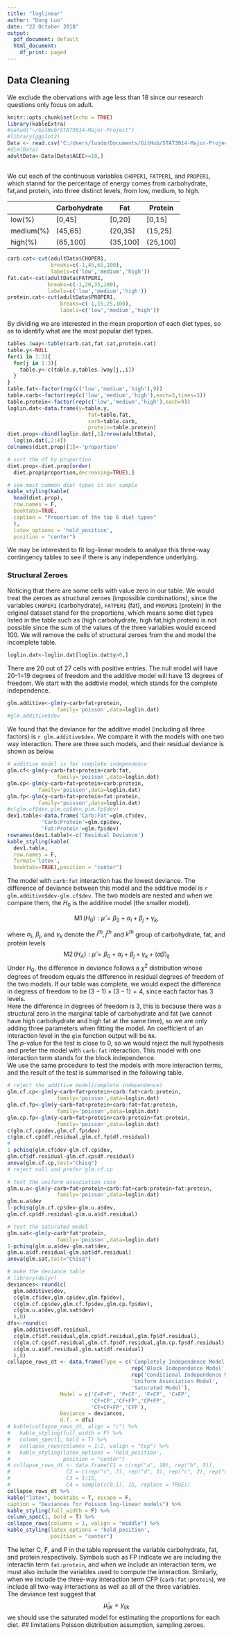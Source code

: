 ```yaml
---
title: "loglinear"
author: "Dong Luo"
date: "22 October 2018"
output:
  pdf_document: default
  html_document:
    df_print: paged
---
```


## Data Cleaning

We exclude the obervations with age less than 18 since our research questions only focus on adult.

```r
knitr::opts_chunk$set(echo = TRUE)
library(kableExtra)
#setwd("~/GitHub/STAT3014-Major-Project")
#library(ggplot2)
Data <- read.csv("C:/Users/luodo/Documents/GitHub/STAT3014-Major-Project/cleanedData.csv")
#dim(Data)
adultData<-Data[Data$AGEC>=18,]
```

##  

We cut each of the continuous variables `CHOPER1`, `FATPER1`, and `PROPER1`, which stannd for the percentage of energy comes from carbohydrate, fat,and protein, into three distinct levels, from low, medium, to high.

|        | Carbohydrate | Fat      | Protein  |
|--------|--------------|----------|----------|
| low(%)    | [0,45]       | [0,20]   | [0,15]   |
| medium(%) | (45,65]      | (20,35]  | (15,25]  |
| high(%)   | (65,100]     | (35,100] | (25,100] |

```r
carb.cat<-cut(adultData$CHOPER1,
              breaks=c(-1,45,65,100),
              labels=c('low','medium','high'))
fat.cat<-cut(adultData$FATPER1,
             breaks=c(-1,20,35,100),
             labels=c('low','medium','high'))
protein.cat<-cut(adultData$PROPER1,
                 breaks=c(-1,15,25,100),
                 labels=c('low','medium','high'))
```

By dividing we are interested in the mean proportion of each diet types, so as to identify what are the most popular diet types.

```r
tables.3way<-table(carb.cat,fat.cat,protein.cat)
table.y<-NULL
for(i in 1:3){
  for(j in 1:3){
    table.y<-c(table.y,tables.3way[j,,i])
  }
}
table.fat<-factor(rep(c('low','medium','high'),9))
table.carb<-factor(rep(c('low','medium','high'),each=3,times=3))
table.protein<-factor(rep(c('low','medium','high'),each=9))
loglin.dat<-data.frame(y=table.y,
                          fat=table.fat,
                          carb=table.carb,
                          protein=table.protein)
diet.prop<-cbind(loglin.dat[,1]/nrow(adultData),
  loglin.dat[,2:4])
colnames(diet.prop)[1]<-'proportion'

# sort the df by proportion
diet.prop<-diet.prop[order(
  diet.prop$proportion,decreasing=TRUE),]

# see most common diet types in our sample
kable_styling(kable(
  head(diet.prop),
  row.names = F,
  booktabs=TRUE,
  caption = "Proportion of the top 6 diet types"
  ),
  latex_options = 'hold_position',
  position = "center")
```

We may be interested to fit log-linear models to analyse this three-way contingency tables to see if there is any independence underlying.  

### Structural Zeroes
Noticing that there are some cells with value zero in our table. We would treat the zeroes as structural zeroes (impossible combinations), since the variables `CHOPER1` (carbohydrate), `FATPER1` (fat), and `PROPER1` (protein) in the original dataset stand for the proportions, which means some diet types listed in the table such as (high carbohydrate, high fat,high protein) is not possible since the sum of the values of the three variables would exceed 100. We will remove the cells of structural zeroes from the and model the incomplete table. 
```r
loglin.dat<-loglin.dat[loglin.dat$y>0,]
```

There are 20 out of 27 cells with positive entries. The null model will have 20-1=19 degrees of freedom and the additive model will have 13 degrees of freedom.
We start with the addtivie model, which stands for the complete independence.

```r
glm.additive<-glm(y~carb+fat+protein,
                family='poisson',data=loglin.dat)
#glm.additive$dev
```

We found that the deviance for the additive model (including all three factors) is `r glm.additive$dev`. We compare it with the models with one two way interaction. There are three such models, and their residual deviance is shown as below.

```r
# additive model is for complete independence
glm.cf<-glm(y~carb+fat+protein+carb:fat,
                family='poisson',data=loglin.dat)
glm.cp<-glm(y~carb+fat+protein+carb:protein,
          family='poisson',data=loglin.dat)
glm.fp<-glm(y~carb+fat+protein+fat:protein,
          family='poisson',data=loglin.dat)
#c(glm.cf$dev,glm.cp$dev,glm.fp$dev)
dev1.table<-data.frame('Carb:Fat'=glm.cf$dev,
           'Carb:Protein'=glm.cp$dev,
           'Fat:Protein'=glm.fp$dev)
rownames(dev1.table)<-c('Residual Deviance')
kable_styling(kable(
  dev1.table,
  row.names = F,
  format='latex',
  booktabs=TRUE),position = "center")
```

The model with `carb:fat` interaction has the lowest deviance. The difference of deviance between this model and the additive model is `r glm.additive$dev-glm.cf$dev`. The two models are nested and when we compare them, the $H_0$ is the additive model (the smaller model).

$$
\text{M1}\,(H_0):
\hat{\mu}=\beta_0+\alpha_i+\beta_j+\gamma_k,
$$

where $\alpha_i$, $\beta_j$, and $\gamma_k$ denote the $i^{th},j^{th}$ and $k^{th}$ group of carbohydrate, fat, and protein levels
$$
\text{M2}\,(H_A): \hat{\mu}=\beta_0+\alpha_i+\beta_j+\gamma_k+(\alpha\beta)_{ij}
$$
Under $H_0$, the difference in deviance follows a $\chi^2$ distribution whose degrees of freedom equals the difference in residual degrees of freedom of the two models. 
If our table was complete, we would expect the difference in degress of freedom to be $(3-1)\times(3-1)=4$, since each factor has 3 levels.   
Here the difference in degrees of freedom is 3, this is because there was a structural zero in the marginal table of carbohydrate and fat (we cannot have high carbohydrate and high fat at the same time), so we are only adding three parameters when fitting the model. An coefficient of an interaction level in the `glm` function output will be `NA`.   
The $p$-value for the test is close to 0, so we would reject the null hypothesis and prefer the model with `carb:fat` interaction. This model with one interaction term stands for the block independence.   
We use the same procedure to test the models with more interaction terms, and the result of the test is summarised in the following table.

```r
# reject the additive model(complete independence)
glm.cf.cp<-glm(y~carb+fat+protein+carb:fat+carb:protein,
                family='poisson',data=loglin.dat)
glm.cf.fp<-glm(y~carb+fat+protein+carb:fat+fat:protein,
                family='poisson',data=loglin.dat)
glm.cp.fp<-glm(y~carb+fat+protein+carb:protein+fat:protein,
                family='poisson',data=loglin.dat)
c(glm.cf.cp$dev,glm.cf.fp$dev)
c(glm.cf.cp$df.residual,glm.cf.fp$df.residual)
#
1-pchisq(glm.cf$dev-glm.cf.cp$dev,
glm.cf$df.residual-glm.cf.cp$df.residual)
anova(glm.cf.cp,test="Chisq")
# reject null and prefer glm.cf.cp

# test the uniform association case
glm.u.a<-glm(y~carb+fat+protein+carb:fat+carb:protein+fat:protein,
                family='poisson',data=loglin.dat)
glm.u.a$dev
1-pchisq(glm.cf.cp$dev-glm.u.a$dev,
glm.cf.cp$df.residual-glm.u.a$df.residual)

# test the saturated model
glm.sat<-glm(y~carb*fat*protein,
                family='poisson',data=loglin.dat)
1-pchisq(glm.u.a$dev-glm.sat$dev,
glm.u.a$df.residual-glm.sat$df.residual)
anova(glm.sat,test="Chisq")
```


```r
# make the deviance table
# library(dplyr)
deviances<-round(c(
  glm.additive$dev,
  c(glm.cf$dev,glm.cp$dev,glm.fp$dev),
  c(glm.cf.cp$dev,glm.cf.fp$dev,glm.cp.fp$dev),
  c(glm.u.a$dev,glm.sat$dev)
  ),0)
dfs<-round(c(
  glm.additive$df.residual,
  c(glm.cf$df.residual,glm.cp$df.residual,glm.fp$df.residual),
  c(glm.cf.cp$df.residual,glm.cf.fp$df.residual,glm.cp.fp$df.residual),
  c(glm.u.a$df.residual,glm.sat$df.residual)
  ),0)
collapse_rows_dt <- data.frame(Type = c('Completely Independence Model',
                                        rep('Block Independence Model',3),
                                        rep('Conditional Independence Model',3),
                                        'Uniform Association Model',
                                        'Saturated Model'),
                 Model = c('C+F+P', 'P+CF', 'F+CP', 'C+FP',
                           'CF+CP','CF+FP','CP+FP',
                           'CF+CP+FP','CFP'),
                 Deviance = deviances,
                 d.f. = dfs)
# kable(collapse_rows_dt, align = "c") %>%
#   kable_styling(full_width = F) %>%
#   column_spec(1, bold = T) %>%
#   collapse_rows(columns = 1:2, valign = "top") %>%
#   kable_styling(latex_options = 'hold_position',
#                 position = "center")
# collapse_rows_dt <- data.frame(C1 = c(rep("a", 10), rep("b", 5)),
#                  C2 = c(rep("c", 7), rep("d", 3), rep("c", 2), rep("d", 3)),
#                  C3 = 1:15,
#                  C4 = sample(c(0,1), 15, replace = TRUE))
collapse_rows_dt %>%
kable("latex", booktabs = T, escape = F,
caption = "Deviances for Poisson log-linear models") %>%
kable_styling(full_width = F) %>%
column_spec(1, bold = T) %>%
collapse_rows(columns = 1, valign = "middle") %>%
kable_styling(latex_options = 'hold_position',
              position = "center")
```

The letter C, F, and P in the table represent the variable carbohydrate, fat, and protein respectively. Symbols such as FP indicate we are including the interactin term `fat:protein`, and when we include an interaction term, we must also include the variables used to compute the interaction. Similarly, when we include the three-way interaction term CFP (`carb:fat:protein`), we include all two-way interactions as well as all of the three variables.  
The deviance test suggest that
$$
\hat{\mu}_{ijk}=y_{ijk}
$$
we should use the saturated model for estimating the proportions for each diet.
## limitations
Poisson distribution assumption,
sampling zeroes.

